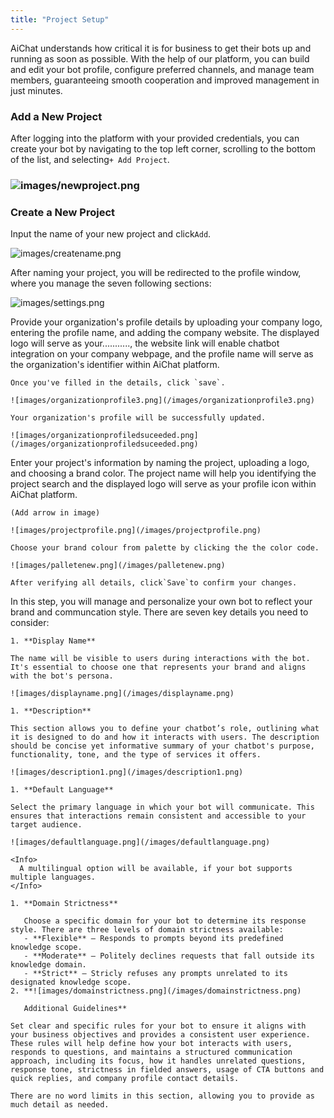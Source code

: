 ```yaml
---
title: "Project Setup"
---
```


AiChat understands how critical it is for business to get their bots up and running as soon as possible. With the help of our platform, you can build and edit your bot profile, configure preferred channels, and manage team members, guaranteeing smooth cooperation and improved management in just minutes.

### Add a New Project

After logging into the platform with your provided credentials, you can create your bot by navigating to the top left corner, scrolling to the bottom of the list, and selecting`+ Add Project`.

### ![images/newproject.png](/images/newproject.png)

### Create a New Project

Input the name of your new project and click`Add`.

![images/createname.png](/images/createname.png)


After naming your project, you will be redirected to the profile window, where you manage the seven following sections:

![images/settings.png](/images/settings.png)

<AccordionGroup>
  <Accordion title="Organization Profile" icon="bullet">
    Provide your organization's profile details by uploading your company logo, entering the profile name, and adding the company website. The displayed logo will serve as your..........., the website link will enable chatbot integration on your company webpage, and the profile name will serve as the organization's identifier within AiChat platform.

    Once you've filled in the details, click `save`.

    ![images/organizationprofile3.png](/images/organizationprofile3.png)

    Your organization's profile will be successfully updated.

    ![images/organizationprofiledsuceeded.png](/images/organizationprofiledsuceeded.png)
  </Accordion>
  <Accordion title="Project" icon="bullet">
    Enter your project's information by naming the project, uploading a logo, and choosing a brand color. The project name will help you identifying the project search and the displayed logo will serve as your profile icon within AiChat platform.

    (Add arrow in image)

    ![images/projectprofile.png](/images/projectprofile.png)

    Choose your brand colour from palette by clicking the the color code.

    ![images/palletenew.png](/images/palletenew.png)

    After verifying all details, click`Save`to confirm your changes.
  </Accordion>
  <Accordion title="Chatbot" icon="bullet">
    In this step, you will manage and personalize your own bot to reflect your brand and communcation style. There are seven key details you need to consider:

    1. **Display Name**

    The name will be visible to users during interactions with the bot. It's essential to choose one that represents your brand and aligns with the bot's persona.

    ![images/displayname.png](/images/displayname.png)

    1. **Description**

    This section allows you to define your chatbot’s role, outlining what it is designed to do and how it interacts with users. The description should be concise yet informative summary of your chatbot's purpose, functionality, tone, and the type of services it offers. 

    ![images/description1.png](/images/description1.png)

    1. **Default Language**

    Select the primary language in which your bot will communicate. This ensures that interactions remain consistent and accessible to your target audience.

    ![images/defaultlanguage.png](/images/defaultlanguage.png)

    <Info>
      A multilingual option will be available, if your bot supports multiple languages.
    </Info>

    1. **Domain Strictness**

       Choose a specific domain for your bot to determine its response style. There are three levels of domain strictness available:
       - **Flexible** – Responds to prompts beyond its predefined knowledge scope.
       - **Moderate** – Politely declines requests that fall outside its knowledge domain.
       - **Strict** – Stricly refuses any prompts unrelated to its designated knowledge scope.
    2. **![images/domainstrictness.png](/images/domainstrictness.png)

       Additional Guidelines**

    Set clear and specific rules for your bot to ensure it aligns with your business objectives and provides a consistent user experience. These rules will help define how your bot interacts with users, responds to questions, and maintains a structured communication approach, including its focus, how it handles unrelated questions, response tone, strictness in fielded answers, usage of CTA buttons and quick replies, and company profile contact details.

    There are no word limits in this section, allowing you to provide as much detail as needed.
  </Accordion>
  <Accordion title="Channels" icon="bullet">
    
  </Accordion>
  <Accordion title="Support Operations" icon="bullet">
    
  </Accordion>
  <Accordion title="Team Members" icon="bullet">
    
  </Accordion>
</AccordionGroup>